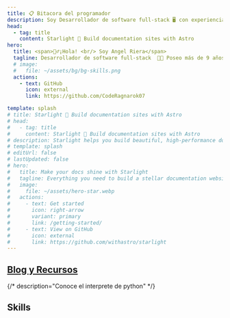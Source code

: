 ```yaml
---
title: 📋 Bitacora del programador 
description: Soy Desarrollador de software full-stack 🖥️ con experiencia en una variedad de lenguajes y tecnologías. 
head:
  - tag: title
    content: Starlight 🌟 Build documentation sites with Astro
hero:
  title: <span>🙋‍♂️¡Hola! <br/> Soy Angel Riera</span>
  tagline: Desarrollador de software full-stack  👨‍💻 Poseo más de 9 años de experiencia en el mundo digital 🌐, con conocimientos en diversas áreas de la economía digital, como marketing digital 📈, SEO 🔍, videomarketing 🎥, community management 🤝, diseño UX 🎨, diseño de producto 📦 y WEB 3.0.
  # image:
  #   file: ~/assets/bg/bg-skills.png
  actions:
    - text: GitHub
      icon: external
      link: https://github.com/CodeRagnarok07

template: splash
# title: Starlight 🌟 Build documentation sites with Astro
# head:
#   - tag: title
#     content: Starlight 🌟 Build documentation sites with Astro
# description: Starlight helps you build beautiful, high-performance documentation websites with Astro.
# template: splash
# editUrl: false
# lastUpdated: false
# hero:
#   title: Make your docs shine with Starlight
#   tagline: Everything you need to build a stellar documentation website. Fast, accessible, and easy-to-use.
#   image:
#     file: ~/assets/hero-star.webp
#   actions:
#     - text: Get started
#       icon: right-arrow
#       variant: primary
#       link: /getting-started/
#     - text: View on GitHub
#       icon: external
#       link: https://github.com/withastro/starlight
---
```







## [Blog y Recursos](/blog/)
<CardGrid stagger>
    {/* description="Conoce el interprete de python" */}
  <LinkCard
    title="Python"
    href="/blog/python"
  />
  <LinkCard
    title="Javascript"
    href="/blog/01_javascript"
  />
</CardGrid>


<section class="relative">
<img class="absolute object-fixed inset-y-0 right-0 -z-10" src="../../assets/bg/bg-skills.png" alt=""/>

# Skills 
<Skills/>


<br/>
<br/>
<br/>

</section>

